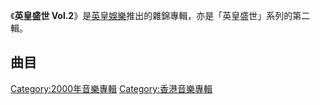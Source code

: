 {{Album infobox | <!-- See Wikipedia:WikiProject_Albums -->
| Name        = 英皇盛世 Vol.2
| Type        = [[合輯|合輯]]
| Artist      = [[英皇娛樂|英皇]][[群星|群星]]
| Cover       = 
| Released    = 2000年
| Genre       = 
| Length      = 44分6秒
| Label       = [[英皇娛樂|英皇娛樂]]
}}

《'''英皇盛世 Vol.2'''》是[[英皇娛樂|英皇娛樂]]推出的雜錦專輯，亦是「英皇盛世」系列的第二輯。

==曲目==
{{Tracklist

| font_size = 90%
| total_length = 1:04:03

| extra_column = 主唱者
| music_credits = yes
| lyrics_credits = yes
| arranger_credits = yes
| producer_credits = yes
| longnote_column = yes

| title1         = 一了百了
| music1         = [[伍樂城|伍樂城]]
| lyrics1        = [[林夕|林夕]]
| arranger1      = 伍樂城
| producer1      = 伍樂城
| longnote1      = 
| extra1         = [[謝霆鋒|謝霆鋒]]
| length1        = 3:09

| title2         = 最新消息
| music2         = [[Jonas_Rabe|Jonas Rabe]]<br>[[Soren_Holm|Soren Holm]]
| lyrics2        = [[李敏_(香港)|李敏]]
| arranger2      = [[Billy_Chan|Billy Chan]]<br>[[江港生|江港生]]
| producer2      = 江港生
| longnote2      = 
| extra2         = [[容祖兒|容祖兒]]
| length2        = 2:59

| title3         = 我好嗎?
| music3         = 江港生
| lyrics3        = 李敏
| arranger3      = [[譚國政|譚國政]]
| producer3      = [[梁飛翔|梁飛翔]]
| longnote3      = 電影《[[愛情敏感地帶|愛情敏感地帶]]》插曲
| extra3         = [[葉佩雯|葉佩雯]]
| length3        = 3:18

| title4         = 真正本色
| music4         = 江港生
| lyrics4        = 李敏
| arranger4      = 江港生
| producer4      = 江港生
| longnote4      = TVB青少年暑期活動「活力奔騰新一代」主題曲
| extra4         = [[葉佩雯|葉佩雯]]、[[容祖兒|容祖兒]]、[[何嘉莉|何嘉莉]]、[[陳奕迅|陳奕迅]]
| length4        = 3:35

| title5         = 不必再躲
| music5         = [[王傑_(歌手)|王傑]]
| lyrics5        = [[王傑_(歌手)|王傑]]
| arranger5      = [[杜自持|杜自持]]
| producer5      = 
| longnote5      = 電影《[[小李飛刀之飛刀外傳_(電影)|小李飛刀之飛刀外傳]]》主題曲
| extra5         = [[王傑_(歌手)|王傑]]
| length5        = 4:45

| title6         = 一擊即中
| music6         = [[謝霆鋒|謝霆鋒]]
| lyrics6        = [[梁芷珊|梁芷珊]]
| arranger6      = [[Adrian_Chan|Adrian Chan]]
| producer6      = 梁飛翔<br>謝霆鋒
| longnote6      = 
| extra6         = [[謝霆鋒|謝霆鋒]]
| length6        = 3:33

| title7         = 不容錯失
| music7         = 江港生<br>[[舒文_(音樂人)|舒文]]
| lyrics7        = 李敏
| arranger7      = 舒文
| producer7      = 舒文<br>梁飛翔
| longnote7      = 
| extra7         = [[容祖兒|容祖兒]]
| length7        = 3:21

| title8         = 敏感地帶
| music8         = [[周博賢|周博賢]]
| lyrics8        = 李敏
| arranger8      = Billy Chan
| producer8      = 梁飛翔
| longnote8      = 電影《[[愛情敏感地帶|愛情敏感地帶]]》主題曲
| extra8         = [[葉佩雯|葉佩雯]]
| length8        = 4:21

| title9         = 第一眼
| music9         = [[陳光榮|陳光榮]]
| lyrics9        = 林夕
| arranger9      = 陳光榮
| producer9      = 
| longnote9      = 電影《[[中華英雄_(1999年電影)|中華英雄]]》插曲
| extra9         = [[謝霆鋒|謝霆鋒]]
| length9        = 3:20

| title10        = 我不相信
| music10        = [[Chris_Ballard|Chris Ballard]]<br>[[Andrew_Murray|Andrew Murray]]<br>[[Russ_Ballard|Russ Ballard]]
| lyrics10       = 李敏
| arranger10     = [[溫應鴻|溫應鴻]]
| producer10     = 譚國政
| longnote10     = 
| extra10        = [[葉佩雯|葉佩雯]]
| length10       = 3:31

| title11        = 火花
| music11        = [[彭妮|彭妮]]
| lyrics11       = 梁芷珊
| arranger11     = [[杜自持|杜自持]]
| producer11     = 杜自持
| longnote11     = 
| extra11        = [[羅嘉良|羅嘉良]]
| length11       = 3:32

| title12        = 純屬意外
| music12        = [[蔡政勳|蔡政勳]]
| lyrics12       = 李敏
| arranger12     = 杜自持
| producer12     = 杜自持
| longnote12     = 
| extra12        = [[羅嘉良|羅嘉良]]
| length12       = 4:17

| title13        = 曝光
| music13        = 謝霆鋒
| lyrics13       = 林夕
| arranger13     = 伍樂城
| producer13     = 伍樂城<br>謝霆鋒
| longnote13     = 
| extra13        = [[謝霆鋒|謝霆鋒]]
| length13       = 3:19

| title14        = 還有
| music14        = [[李宗盛|李宗盛]]
| lyrics14       = [[潘源良|潘源良]]
| arranger14     = [[楊雲驃|楊雲驃]]
| producer14     = [[葉廣權|葉廣權]]
| longnote14     = 
| extra14        = [[王傑_(歌手)|王傑]]、[[容祖兒|容祖兒]]
| length14       = 4:17

| title15        = 又愛孤獨又愛你
| music15        = [[西村由紀江|西村由紀江]]<br>伍樂城
| lyrics15       = 李敏
| arranger15     = 伍樂城
| producer15     = 葉廣權
| longnote15     = 
| extra15        = [[王傑_(歌手)|王傑]]
| length15       = 3:45

| title16        = 甚麼關係?
| music16        = [[石嘉欣|石嘉欣]]
| lyrics16       = [[因葵|因葵]]
| arranger16     = [[C._Y._Kong|C. Y. Kong]]
| producer16     = 譚國政<br>梁飛翔
| longnote16     = 
| extra16        = [[葉佩雯|葉佩雯]]
| length16       = 4:07

| title17        = 飄流物語
| music17        = [[Ruben_Fernandez|Ruben Fernandez]]<br>[[Miguel_Gabbanelli|Miguel Gabbanelli]]
| lyrics17       = 林夕
| arranger17     = [[劉諾生|劉諾生]]
| producer17     = 葉廣權
| longnote17     = 
| extra17        = [[王傑_(歌手)|王傑]]
| length17       = 4:46
}}


[[Category:2000年音樂專輯|Category:2000年音樂專輯]]
[[Category:香港音樂專輯|Category:香港音樂專輯]]